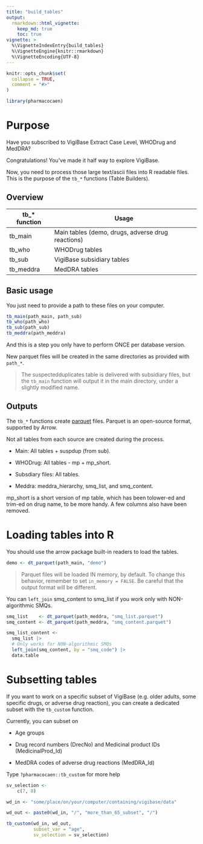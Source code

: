 ```yaml
---
title: "build_tables"
output: 
  rmarkdown::html_vignette:
    keep_md: true
    toc: true
vignette: >
  %\VignetteIndexEntry{build_tables}
  %\VignetteEngine{knitr::rmarkdown}
  %\VignetteEncoding{UTF-8}
---
```


```r
knitr::opts_chunk$set(
  collapse = TRUE,
  comment = "#>"
)
```

```r
library(pharmacocaen)
```

# Purpose

Have you subscribed to VigiBase Extract Case Level, WHODrug and MedDRA?

Congratulations! You've made it half way to explore VigiBase.

Now, you need to process those large text/ascii files into R readable files. This is the purpose of the `tb_*` functions (Table Builders).

## Overview

| tb\_\* function | Usage                                             |
|-----------------|---------------------------------------------------|
| tb_main         | Main tables (demo, drugs, adverse drug reactions) |
| tb_who          | WHODrug tables                                    |
| tb_sub          | VigiBase subsidiary tables                        |
| tb_meddra       | MedDRA tables                                     |

## Basic usage

You just need to provide a path to these files on your computer.

```r

tb_main(path_main, path_sub)
tb_who(path_who)
tb_sub(path_sub)
tb_meddra(path_meddra)

```

And this is a step you only have to perform ONCE per database version.

New parquet files will be created in the same directories as provided with `path_*`.

> The suspectedduplicates table is delivered with subsidiary files, but the `tb_main` function will output it in the main directory, under a slightly modified name.

## Outputs

The `tb_*` functions create [parquet](https://arrow.apache.org/docs/r/index.html) files. Parquet is an open-source format, supported by Arrow.

Not all tables from each source are created during the process.

-   Main: All tables + suspdup (from sub).

-   WHODrug: All tables - mp + mp_short.

-   Subsdiary files: All tables.

-   Meddra: meddra_hierarchy, smq_list, and smq_content.

mp_short is a short version of mp table, which has been tolower-ed and trim-ed on drug name, to be more handy. A few columns also have been removed.

# Loading tables into R

You should use the arrow package built-in readers to load the tables.

```r

demo <- dt_parquet(path_main, "demo")
```

> Parquet files will be loaded IN memory, by default. To change this behavior, remember to set `in_memory = FALSE`. Be careful that the output format will be different.

You can `left_join` smq_content to smq_list if you work only with NON-algorithmic SMQs.

```r
smq_list    <- dt_parquet(path_meddra, "smq_list.parquet")
smq_content <- dt_parquet(path_meddra, "smq_content.parquet")

smq_list_content <-
  smq_list |>
  # Only works for NON-algorithmic SMQs
  left_join(smq_content, by = "smq_code") |>
  data.table
```

# Subsetting tables

If you want to work on a specific subset of VigiBase (e.g. older adults, some specific drugs, or adverse drug reaction), you can create a dedicated subset with the `tb_custom` function.

Currently, you can subset on

-   Age groups

-   Drug record numbers (DrecNo) and Medicinal product IDs (MedicinalProd_Id)

-   MedDRA codes of adverse drug reactions (MedDRA_Id)

Type `?pharmacocaen::tb_custom` for more help

```r

sv_selection <-
    c(7, 8)

wd_in <- "some/place/on/your/computer/containing/vigibase/data"

wd_out <- paste0(wd_in, "/", "more_than_65_subset", "/")

tb_custom(wd_in, wd_out,
          subset_var = "age",
          sv_selection = sv_selection)
```
